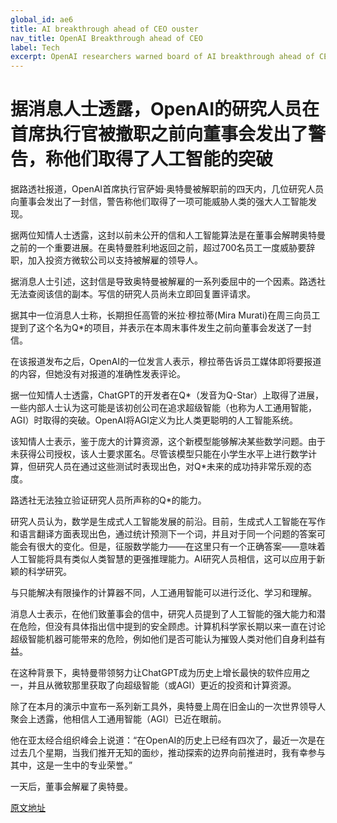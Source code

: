 ```yaml
---
global_id: ae6
title: AI breakthrough ahead of CEO ouster
nav_title: OpenAI Breakthrough ahead of CEO
label: Tech
excerpt: OpenAI researchers warned board of AI breakthrough ahead of CEO ouster -sources
---
```


# 据消息人士透露，OpenAI的研究人员在首席执行官被撤职之前向董事会发出了警告，称他们取得了人工智能的突破

据路透社报道，OpenAI首席执行官萨姆·奥特曼被解职前的四天内，几位研究人员向董事会发出了一封信，警告称他们取得了一项可能威胁人类的强大人工智能发现。

据两位知情人士透露，这封以前未公开的信和人工智能算法是在董事会解聘奥特曼之前的一个重要进展。在奥特曼胜利地返回之前，超过700名员工一度威胁要辞职，加入投资方微软公司以支持被解雇的领导人。

据消息人士引述，这封信是导致奥特曼被解雇的一系列委屈中的一个因素。路透社无法查阅该信的副本。写信的研究人员尚未立即回复置评请求。

据其中一位消息人士称，长期担任高管的米拉·穆拉蒂(Mira Murati)在周三向员工提到了这个名为Q*的项目，并表示在本周末事件发生之前向董事会发送了一封信。

在该报道发布之后，OpenAI的一位发言人表示，穆拉蒂告诉员工媒体即将要报道的内容，但她没有对报道的准确性发表评论。

据一位知情人士透露，ChatGPT的开发者在Q*（发音为Q-Star）上取得了进展，一些内部人士认为这可能是该初创公司在追求超级智能（也称为人工通用智能，AGI）时取得的突破。OpenAI将AGI定义为比人类更聪明的人工智能系统。

该知情人士表示，鉴于庞大的计算资源，这个新模型能够解决某些数学问题。由于未获得公司授权，该人士要求匿名。尽管该模型只能在小学生水平上进行数学计算，但研究人员在通过这些测试时表现出色，对Q*未来的成功持非常乐观的态度。

路透社无法独立验证研究人员所声称的Q*的能力。

研究人员认为，数学是生成式人工智能发展的前沿。目前，生成式人工智能在写作和语言翻译方面表现出色，通过统计预测下一个词，并且对于同一个问题的答案可能会有很大的变化。但是，征服数学能力——在这里只有一个正确答案——意味着人工智能将具有类似人类智慧的更强推理能力。AI研究人员相信，这可以应用于新颖的科学研究。

与只能解决有限操作的计算器不同，人工通用智能可以进行泛化、学习和理解。

消息人士表示，在他们致董事会的信中，研究人员提到了人工智能的强大能力和潜在危险，但没有具体指出信中提到的安全顾虑。计算机科学家长期以来一直在讨论超级智能机器可能带来的危险，例如他们是否可能认为摧毁人类对他们自身利益有益。

在这种背景下，奥特曼带领努力让ChatGPT成为历史上增长最快的软件应用之一，并且从微软那里获取了向超级智能（或AGI）更近的投资和计算资源。

除了在本月的演示中宣布一系列新工具外，奥特曼上周在旧金山的一次世界领导人聚会上透露，他相信人工通用智能（AGI）已近在眼前。

他在亚太经合组织峰会上说道：“在OpenAI的历史上已经有四次了，最近一次是在过去几个星期，当我们推开无知的面纱，推动探索的边界向前推进时，我有幸参与其中，这是一生中的专业荣誉。”

一天后，董事会解雇了奥特曼。

[原文地址](https://www.reuters.com/technology/sam-altmans-ouster-openai-was-precipitated-by-letter-board-about-ai-breakthrough-2023-11-22/)
